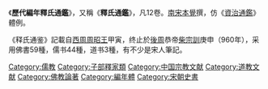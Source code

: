 《'''歷代編年釋氏通鑑'''》，又稱《'''釋氏通鑑'''》，凡12卷。[[南宋|南宋]][[本覺|本覺]]撰，仿《[[資治通鑑|資治通鑑]]》體例。

《释氏通鉴》記載自[[西周|西周]][[周昭王|周昭王]]甲寅，终止於[[後周|後周]]恭帝[[柴宗訓|柴宗訓]]庚申（960年），采用佛書59種，儒书44種，道书3種，有不少是宋人筆記。

[[Category:儒教|Category:儒教]]
 <!--年代-->

[[Category:子部釋家類|Category:子部釋家類]]
[[Category:中国宗教文献|Category:中国宗教文献]]
[[Category:道教文献|Category:道教文献]]
[[Category:佛教論著|Category:佛教論著]]<!--書類-->
[[Category:編年體|Category:編年體]]
[[Category:宋朝史書|Category:宋朝史書]]